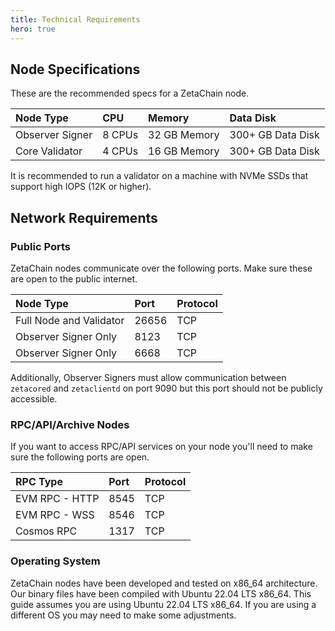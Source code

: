 ```yaml
---
title: Technical Requirements
hero: true
---
```


## Node Specifications

These are the recommended specs for a ZetaChain node.

| Node Type       | CPU    | Memory       | Data Disk         |
| :-------------- | :----- | :----------- | :---------------- |
| Observer Signer | 8 CPUs | 32 GB Memory | 300+ GB Data Disk |
| Core Validator  | 4 CPUs | 16 GB Memory | 300+ GB Data Disk |

It is recommended to run a validator on a machine with NVMe SSDs that support
high IOPS (12K or higher).

## Network Requirements

### Public Ports

ZetaChain nodes communicate over the following ports. Make sure these are open
to the public internet.

| Node Type               | Port  | Protocol |
| :---------------------- | :---- | :------- |
| Full Node and Validator | 26656 | TCP      |
| Observer Signer Only    | 8123  | TCP      |
| Observer Signer Only    | 6668  | TCP      |

Additionally, Observer Signers must allow communication between `zetacored` and
`zetaclientd` on port 9090 but this port should not be publicly accessible.

### RPC/API/Archive Nodes

If you want to access RPC/API services on your node you'll need to make sure the
following ports are open.

| RPC Type       | Port | Protocol |
| :------------- | :--- | :------- |
| EVM RPC - HTTP | 8545 | TCP      |
| EVM RPC - WSS  | 8546 | TCP      |
| Cosmos RPC     | 1317 | TCP      |

### Operating System

ZetaChain nodes have been developed and tested on x86_64 architecture. Our
binary files have been compiled with Ubuntu 22.04 LTS x86_64. This guide assumes
you are using Ubuntu 22.04 LTS x86_64. If you are using a different OS you may
need to make some adjustments.
